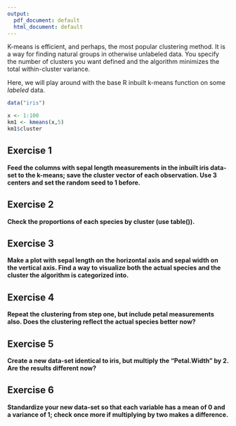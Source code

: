 ---
output:
  pdf_document: default
  html_document: default
---
K-means is efficient, and perhaps, the most popular clustering method. It is a way for finding natural groups in otherwise unlabeled data. You specify the number of clusters you want defined and the algorithm minimizes the total within-cluster variance.

Here, we will play around with the base R inbuilt k-means function on some *labeled* data.
```{r}
data("iris")

x <- 1:100
km1 <- kmeans(x,5)
km1$cluster

```

## Exercise 1

**Feed the columns with sepal length measurements in the inbuilt iris data-set to the k-means; save the cluster vector of each observation. Use 3 centers and set the random seed to 1 before.**


## Exercise 2

**Check the proportions of each species by cluster (use table()).**

## Exercise 3

**Make a plot with sepal length on the horizontal axis and sepal width on the vertical axis. Find a way to visualize both the actual species and the cluster the algorithm is categorized into.**

## Exercise 4

**Repeat the clustering from step one, but include petal measurements also. Does the clustering reflect the actual species better now?**

## Exercise 5

**Create a new data-set identical to iris, but multiply the “Petal.Width” by 2. Are the results different now?**

## Exercise 6

**Standardize your new data-set so that each variable has a mean of 0 and a variance of 1; check once more if multiplying by two makes a difference.**



